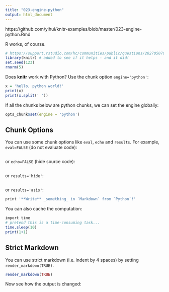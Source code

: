 ```yaml
---
title: "023-engine-python"
output: html_document
---
```


https://github.com/yihui/knitr-examples/blob/master/023-engine-python.Rmd

R works, of course.

```r
# https://support.rstudio.com/hc/communities/public/questions/202705076-R-Markdown-File-Not-Knitting-Since-Recent-RStudio-Update
library(knitr) # added to see if it helps - and it did!
set.seed(123)
rnorm(5)
```

Does **knitr** work with Python? Use the chunk option `engine='python'`:

```r
x = 'hello, python world!'
print(x)
print(x.split(' '))
```

If all the chunks below are python chunks, we can set the engine globally:

```r
opts_chunk$set(engine = 'python')
```

## Chunk Options

You can use some chunk options like `eval`, `echo` and `results`. For example, `eval=FALSE` (do not evaluate code):

```r
```

or `echo=FALSE` (hide source code):

```r
```

or `results='hide'`:

```r
```

or `results='asis'`:

```r
print '**Write** _something_ in `Markdown` from `Python`!'
```

You can also cache the computation:

```r
import time
# pretend this is a time-consuming task...
time.sleep(10)
print(1+1)
```

## Strict Markdown

You can use strict markdown (i.e. indent by 4 spaces) by setting `render_markdown(TRUE)`.

```r
render_markdown(TRUE)
```

Now see how the output is changed:

```r
```
